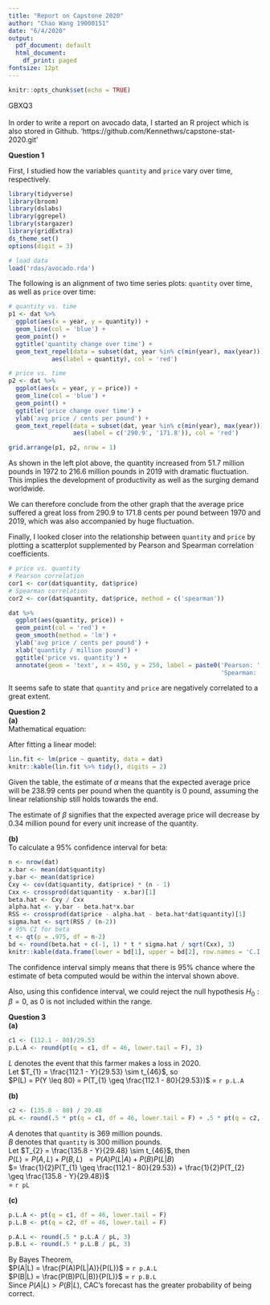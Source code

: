```yaml
---
title: "Report on Capstone 2020"
author: "Chao Wang 19000151"
date: "6/4/2020"
output:
  pdf_document: default
  html_document:
    df_print: paged
fontsize: 12pt
---
```


```r
knitr::opts_chunk$set(echo = TRUE)
```

GBXQ3\
\
In order to write a report on avocado data, I started an R project which is also stored in Github. 'https://github.com/Kennethws/capstone-stat-2020.git'

**Question 1**

First, I studied how the variables `quantity` and `price` vary over time, respectively. 

```r
library(tidyverse)
library(broom)
library(dslabs)
library(ggrepel)
library(stargazer)
library(gridExtra)
ds_theme_set()
options(digit = 3)

# load data
load('rdas/avocado.rda')
```

The following is an alignment of two time series plots: `quantity` over time, as well as `price` over time:\

```r
# quantity vs. time
p1 <- dat %>% 
  ggplot(aes(x = year, y = quantity)) +
  geom_line(col = 'blue') +
  geom_point() +
  ggtitle('quantity change over time') +
  geom_text_repel(data = subset(dat, year %in% c(min(year), max(year))),
            aes(label = quantity), col = 'red')

# price vs. time
p2 <- dat %>% 
  ggplot(aes(x = year, y = price)) +
  geom_line(col = 'blue') +
  geom_point() +
  ggtitle('price change over time') +
  ylab('avg price / cents per pound') +
  geom_text_repel(data = subset(dat, year %in% c(min(year), max(year))),
                  aes(label = c('290.9', '171.8')), col = 'red')

grid.arrange(p1, p2, nrow = 1)
```
As shown in the left plot above, the quantity increased from 51.7 million pounds in 1972 to 216.6 million pounds in 2019 with dramatic fluctuation. This implies the development of productivity as well as the surging demand worldwide.

We can therefore conclude from the other graph that the average price suffered a great loss from 290.9 to 171.8 cents per pound between 1970 and 2019, which was also accompanied by huge fluctuation. 

Finally, I looked closer into the relationship between `quantity` and `price` by plotting a scatterplot supplemented by Pearson and Spearman correlation coefficients.

```r
# price vs. quantity
# Pearson correlation
cor1 <- cor(dat$quantity, dat$price)
# Spearman correlation
cor2 <- cor(dat$quantity, dat$price, method = c('spearman'))

dat %>% 
  ggplot(aes(quantity, price)) +
  geom_point(col = 'red') +
  geom_smooth(method = 'lm') +
  ylab('avg price / cents per pound') +
  xlab('quantity / million pound') +
  ggtitle('price vs. quantity') +
  annotate(geom = 'text', x = 450, y = 250, label = paste0('Pearson: ', round(cor1, 2), '\n',
                                                           'Spearman: ', round(cor2, 2)))
```
It seems safe to state that `quantity` and `price` are negatively correlated to a great extent.

**Question 2** \
**(a)**\
Mathematical equation: 
\begin{equation}
  E(Y|X = x) = {\beta}x + \alpha
\end{equation}

After fitting a linear model:

```r
lin.fit <- lm(price ~ quantity, data = dat)
knitr::kable(lin.fit %>% tidy(), digits = 2)
```

Given the table, the estimate of $\alpha$ means that the expected average price will be 238.99 cents per pound when the quantity is 0 pound, assuming the linear relationship still holds towards the end.

The estimate of $\beta$ signifies that the expected average price will decrease by 0.34 million pound for every unit increase of the quantity.

**(b)** \
To calculate a 95% confidence interval for beta:

```r
n <- nrow(dat)
x.bar <- mean(dat$quantity)
y.bar <- mean(dat$price)
Cxy <- cov(dat$quantity, dat$price) * (n - 1)
Cxx <- crossprod(dat$quantity - x.bar)[1]
beta.hat <- Cxy / Cxx
alpha.hat <- y.bar - beta.hat*x.bar
RSS <- crossprod(dat$price - alpha.hat - beta.hat*dat$quantity)[1]
sigma.hat <- sqrt(RSS / (n-2))
# 95% CI for beta
t <- qt(p = .975, df = n-2)
bd <- round(beta.hat + c(-1, 1) * t * sigma.hat / sqrt(Cxx), 3)
knitr::kable(data.frame(lower = bd[1], upper = bd[2], row.names = 'C.I.'))
```

The confidence interval simply means that there is 95% chance where the estimate of beta computed would be within the interval shown above.

Also, using this confidence interval, we could reject the null hypothesis $H_{0}: \beta=0$, as 0 is not included within the range.

**Question 3**\
**(a)**

```r
c1 <- (112.1 - 80)/29.53
p.L.A <- round(pt(q = c1, df = 46, lower.tail = F), 3)
```

$L$ denotes the event that this farmer makes a loss in 2020.\
Let $T_{1} = \frac{112.1 - Y}{29.53} \sim t_{46}$, so\
$P(L) = P(Y \leq 80) = P(T_{1} \geq \frac{112.1 - 80}{29.53})$ = `r p.L.A`

**(b)**

```r
c2 <- (135.8 - 80) / 29.48
pL <- round(.5 * pt(q = c1, df = 46, lower.tail = F) + .5 * pt(q = c2, df = 46, lower.tail = F), 3)
```


$A$ denotes that `quantity` is 369 million pounds.\
$B$ denotes that `quantity` is 300 million pounds.\
Let $T_{2} = \frac{135.8 - Y}{29.48} \sim t_{46}$, then\
$P(L) = P(A,L) + P(B,L)$\ 
$= P(A)P(L|A) + P(B)P(L|B)$\
$= \frac{1}{2}P(T_{1} \geq \frac{112.1 - 80}{29.53}) + \frac{1}{2}P(T_{2} \geq \frac{135.8 - Y}{29.48})$\
$=$ `r pL`

**(c)**

```r
p.L.A <- pt(q = c1, df = 46, lower.tail = F)
p.L.B <- pt(q = c2, df = 46, lower.tail = F)

p.A.L <- round(.5 * p.L.A / pL, 3)
p.B.L <- round(.5 * p.L.B / pL, 3)
```


By Bayes Theorem,\
$P(A|L) = \frac{P(A)P(L|A)}{P(L)}$ = `r p.A.L` \
$P(B|L) = \frac{P(B)P(L|B)}{P(L)}$ = `r p.B.L` \
Since $P(A|L) > P(B|L)$, CAC's forecast has the greater probability of being correct.
